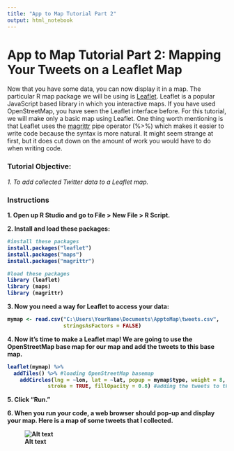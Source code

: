 ```yaml
---
title: "App to Map Tutorial Part 2"
output: html_notebook
---
```


<h1>App to Map Tutorial Part 2: Mapping Your Tweets on a Leaflet Map</h1>


Now that you have some data, you can now display it in a map. The particular R map package we will be using is <a href = "https://rstudio.github.io/leaflet/">Leaflet</a>. Leaflet is a popular JavaScript based library in which you interactive maps. If you have used OpenStreetMap, you have seen the Leaflet interface before. For this tutorial, we will make only a basic map using Leaflet. One thing worth mentioning is that Leaflet uses the <a href = "https://github.com/smbache/magrittr">magrittr</a> pipe operator (%>%) which makes it easier to write code because the syntax is more natural. It might seem strange at first, but it does cut down on the amount of work you would have to do when writing code. 

<h3>Tutorial Objective:</h3>

<i>1. To add collected Twitter data to a Leaflet map.</i>


<h3>Instructions</h3>
<b>1. Open up R Studio and go to File > New File > R Script. 

<b>2. Install and load these packages:</b>
```r
#install these packages
install.packages("leaflet")
install.packages("maps")
install.packages("magrittr")

#load these packages
library (leaflet)
library (maps)
library (magrittr)
```

<b>3. Now you need a way for Leaflet to access your data:</b>
```r
mymap <- read.csv("C:\Users\YourName\Documents\ApptoMap\tweets.csv",
                  stringsAsFactors = FALSE)
```

<b>4. Now it's time to make a Leaflet map! We are going to use the OpenStreetMap base map for 
      our map and add the tweets to this base map.</b>
```r
leaflet(mymap) %>%
  addTiles() %>% #loading OpenStreetMap basemap
    addCircles(lng = ~lon, lat = ~lat, popup = mymap$type, weight = 8, radius = 40, color = "#fb3004",
             stroke = TRUE, fillOpacity = 0.8) #adding the tweets to the map.
```

<b>5. Click "Run." </b>

<b>6. When you run your code, a web browser should pop-up and display your map. Here is a map of some tweets    that I collected.</b>
      
    
![Alt text](C:/Users/Dorris/Documents/ApptoMap/ATM/leafletmap.jpg)



